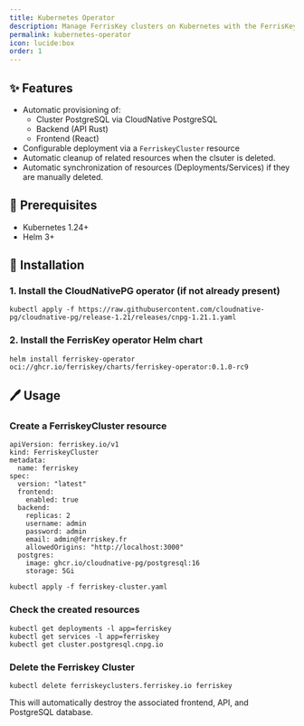 ```yaml
---
title: Kubernetes Operator
description: Manage FerrisKey clusters on Kubernetes with the FerrisKey Operator. Automate deployment, scaling, and cleanup of PostgreSQL, backend, and frontend resources for secure IAM.
permalink: kubernetes-operator
icon: lucide:box
order: 1
---
```


## ✨ Features
- Automatic provisioning of:
    - Cluster PostgreSQL via CloudNative PostgreSQL
    - Backend (API Rust)
    - Frontend (React)
- Configurable deployment via a `FerriskeyCluster` resource
- Automatic cleanup of related resources when the clsuter is deleted.
- Automatic synchronization of resources (Deployments/Services) if they are manually deleted.

## 🧰 Prerequisites
- Kubernetes 1.24+
- Helm 3+

## 🚀 Installation

### 1. Install the CloudNativePG operator (if not already present)

```
kubectl apply -f https://raw.githubusercontent.com/cloudnative-pg/cloudnative-pg/release-1.21/releases/cnpg-1.21.1.yaml
```

### 2. Install the FerrisKey operator Helm chart

```
helm install ferriskey-operator oci://ghcr.io/ferriskey/charts/ferriskey-operator:0.1.0-rc9
```

## 🖊️ Usage

### Create a FerriskeyCluster resource

```
apiVersion: ferriskey.io/v1
kind: FerriskeyCluster
metadata:
  name: ferriskey
spec:
  version: "latest"
  frontend:
    enabled: true
  backend:
    replicas: 2
    username: admin
    password: admin
    email: admin@ferriskey.fr
    allowedOrigins: "http://localhost:3000"
  postgres:
    image: ghcr.io/cloudnative-pg/postgresql:16
    storage: 5Gi
```

```
kubectl apply -f ferriskey-cluster.yaml
```

### Check the created resources

```
kubectl get deployments -l app=ferriskey
kubectl get services -l app=ferriskey
kubectl get cluster.postgresql.cnpg.io
```

### Delete the Ferriskey Cluster

```
kubectl delete ferriskeyclusters.ferriskey.io ferriskey
```

This will automatically destroy the associated frontend, API, and PostgreSQL database.
